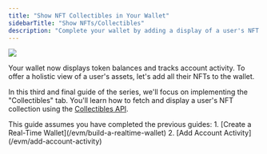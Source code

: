 ```yaml
---
title: "Show NFT Collectibles in Your Wallet"
sidebarTitle: "Show NFTs/Collectibles"
description: "Complete your wallet by adding a display of a user's NFT collection."
---
```


<Frame caption="The user's full NFT collection, with artwork and details, displayed in the 'Collectibles' tab.">
    <img src="/images/wallet-ui/wallet-with-collectibles.png" />
</Frame>

Your wallet now displays token balances and tracks account activity.
To offer a holistic view of a user's assets, let's add all their NFTs to the wallet.

In this third and final guide of the series, we'll focus on implementing the "Collectibles" tab.
You'll learn how to fetch and display a user's NFT collection using the [Collectibles API](/evm/collectibles).

<Note>
This guide assumes you have completed the previous guides:
1. [Create a Real-Time Wallet](/evm/build-a-realtime-wallet)
2. [Add Account Activity](/evm/add-account-activity)
</Note>